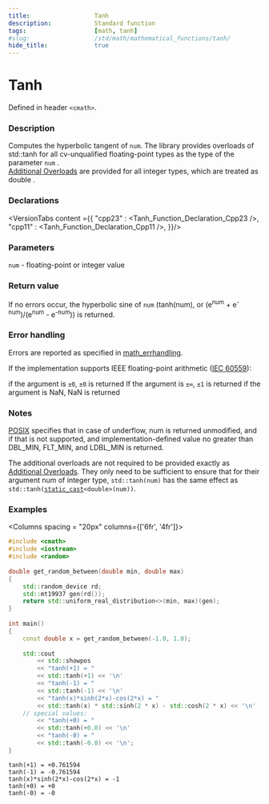 ```yaml
---
title:                  Tanh
description:            Standard function
tags:                   [math, tanh]
#slug:                  /std/math/mathematical_functions/tanh/
hide_title:             true
---
```




# Tanh

Defined in header `<cmath>`.

### Description

<Since v='cpp23'>Computes the hyperbolic tangent of <code>num</code>. The library provides overloads of std::tanh for all cv-unqualified floating-point types as the type of the parameter <code>num</code> </Since>. <br/>
<Since v='cpp11'><a href='#declarations'>Additional Overloads</a> are provided for all integer types, which are treated as <span class='col-lb'>double</span> </Since>.

### Declarations

<VersionTabs content ={{
    "cpp23" : <Tanh_Function_Declaration_Cpp23 />,
    "cpp11" : <Tanh_Function_Declaration_Cpp11 />,
}}/>

### Parameters
 
&#8203;<code>num</code> - floating-point or integer value

### Return value

If no errors occur, the hyperbolic sine of <code>num</code> (tanh(num), or (e<sup>num</sup> + e<sup>-num</sup>)/(e<sup>num</sup> - e<sup>-num</sup>)) is returned.

### Error handling

Errors are reported as specified in <a href='/docs/std/math/math_errhandling'>math_errhandling</a>.

If the implementation supports IEEE floating-point arithmetic (<a href='https://www.iso.org/standard/80985.html'>IEC 60559</a>):

if the argument is `±0`, `±0` is returned
If the argument is `±∞`, `±1` is returned
if the argument is NaN, NaN is returned

### Notes
[POSIX](https://pubs.opengroup.org/onlinepubs/9699919799/functions/tanh.html) 
specifies that in case of underflow, num is returned unmodified, and if that is not supported, 
and implementation-defined value no greater than DBL_MIN, FLT_MIN, and LDBL_MIN is returned.

The additional overloads are not required to be provided exactly as <a href='#declarations'>Additional Overloads</a>. 
They only need to be sufficient to ensure that for their argument num of integer type, 
`std::tanh(num)` has the same effect as <code>std::tanh(<a href='/docs/std/lang-support/static_cast'>static_cast</a>&lt;<span class='col-lb'>double</span>&gt;(num))</code>.

### Examples

<Columns spacing = "20px" columns={['6fr', '4fr']}>
<div>

```cpp
#include <cmath>
#include <iostream>
#include <random>
 
double get_random_between(double min, double max)
{
    std::random_device rd;
    std::mt19937 gen(rd());
    return std::uniform_real_distribution<>(min, max)(gen);
}
 
int main()
{
    const double x = get_random_between(-1.0, 1.0);
 
    std::cout 
        << std::showpos
        << "tanh(+1) = " 
        << std::tanh(+1) << '\n'
        << "tanh(-1) = " 
        << std::tanh(-1) << '\n'
        << "tanh(x)*sinh(2*x)-cos(2*x) = "
        << std::tanh(x) * std::sinh(2 * x) - std::cosh(2 * x) << '\n'
    // special values:
        << "tanh(+0) = " 
        << std::tanh(+0.0) << '\n'
        << "tanh(-0) = " 
        << std::tanh(-0.0) << '\n';
}

```

</div><div>

```plaintext title="Possible Result"
tanh(+1) = +0.761594
tanh(-1) = -0.761594
tanh(x)*sinh(2*x)-cos(2*x) = -1
tanh(+0) = +0
tanh(-0) = -0
```

</div>
</Columns>